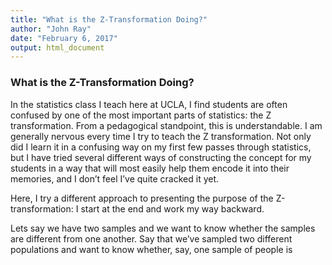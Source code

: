 ```yaml
---
title: "What is the Z-Transformation Doing?"
author: "John Ray"
date: "February 6, 2017"
output: html_document
---
```


### What is the Z-Transformation Doing?

In the statistics class I teach here at UCLA, I find students are often confused by one of the most important parts of statistics: the Z transformation. From a pedagogical standpoint, this is understandable. I am generally nervous every time I try to teach the Z transformation. Not only did I learn it in a confusing way on my first few passes through statistics, but I have tried several different ways of constructing the concept for my students in a way that will most easily help them encode it into their memories, and I don't feel I've quite cracked it yet.

Here, I try a different approach to presenting the purpose of the Z-transformation: I start at the end and work my way backward.

Lets say we have two samples and we want to know whether the samples are different from one another. Say that we've sampled two different populations and want to know whether, say, one sample of people is 
